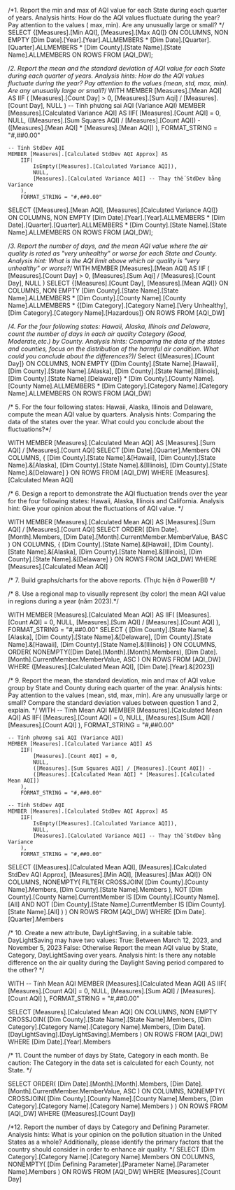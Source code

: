 ﻿/*1. Report the min and max of AQI value for each State during each quarter of
years. Analysis hints: How do the AQI values fluctuate during the year? Pay
attention to the values ( max, min). Are any unusually large or small? */
SELECT 
    {[Measures].[Min AQI], [Measures].[Max AQI]} ON COLUMNS,
    NON EMPTY 
    [Dim Date].[Year].[Year].ALLMEMBERS *
    [Dim Date].[Quarter].[Quarter].ALLMEMBERS *
    [Dim County].[State Name].[State Name].ALLMEMBERS ON ROWS
FROM [AQI_DW];


/*2. Report the mean and the standard deviation of AQI value for each State during
each quarter of years. Analysis hints: How do the AQI values fluctuate during the
year? Pay attention to the values (mean, std, max, min). Are any unusually large or
small?*/
WITH 
	MEMBER [Measures].[Mean AQI] AS 
	IIF (
		[Measures].[Count Day] > 0,
		[Measures].[Sum Aqi] / [Measures].[Count Day],
		NULL
	)
	-- Tính phương sai AQI (Variance AQI)
    MEMBER [Measures].[Calculated Variance AQI] AS 
        IIF(
            [Measures].[Count AQI] = 0, 
            NULL, 
            ([Measures].[Sum Squares AQI] / [Measures].[Count AQI]) - 
            ([Measures].[Mean AQI] * [Measures].[Mean AQI])
        ), 
        FORMAT_STRING = "#,##0.00"

    -- Tính StdDev AQI
    MEMBER [Measures].[Calculated StdDev AQI Approx] AS 
        IIF(
            IsEmpty([Measures].[Calculated Variance AQI]), 
            NULL, 
            [Measures].[Calculated Variance AQI] -- Thay thế StdDev bằng Variance
        ), 
        FORMAT_STRING = "#,##0.00"
SELECT 
    {[Measures].[Mean AQI], [Measures].[Calculated Variance AQI]} ON COLUMNS,
    NON EMPTY 
    [Dim Date].[Year].[Year].ALLMEMBERS *
    [Dim Date].[Quarter].[Quarter].ALLMEMBERS *
    [Dim County].[State Name].[State Name].ALLMEMBERS ON ROWS
FROM [AQI_DW];



/*3. Report the number of days, and the mean AQI value where the air quality is rated
as "very unhealthy" or worse for each State and County. Analysis hint: What is the
AQI limit above which air quality is "very unhealthy" or worse?*/
WITH 
	MEMBER [Measures].[Mean AQI] AS 
	IIF (
		[Measures].[Count Day] > 0,
		[Measures].[Sum Aqi] / [Measures].[Count Day],
		NULL
	)
SELECT 
	{[Measures].[Count Day], [Measures].[Mean AQI]} ON COLUMNS,
	NON EMPTY
	[Dim County].[State Name].[State Name].ALLMEMBERS *
	[Dim County].[County Name].[County Name].ALLMEMBERS *
	{[Dim Category].[Category Name].[Very Unhealthy], 
	 [Dim Category].[Category Name].[Hazardous]} ON ROWS
FROM [AQI_DW]

/*4. For the four following states: Hawaii, Alaska, Illinois and Delaware, count the
number of days in each air quality Category (Good, Moderate,etc.) by County.
Analysis hints: Comparing the data of the states and counties, focus on the
distribution of the harmful air condition. What could you conclude about the
differences?)*/
Select
	{[Measures].[Count Day]} ON COLUMNS,
	NON EMPTY
	{[Dim County].[State Name].[Hawaii],
	[Dim County].[State Name].[Alaska],
	[Dim County].[State Name].[Illinois],
	[Dim County].[State Name].[Delaware]} *
	[Dim County].[County Name].[County Name].ALLMEMBERS *
	[Dim Category].[Category Name].[Category Name].ALLMEMBERS ON ROWS
FROM [AQI_DW]


/* 5. For the four following states: Hawaii, Alaska, Illinois and Delaware, compute the 
mean AQI value by quarters. Analysis hints: Comparing the data of the states over the year. 
What could you conclude about the fluctuations?*/

WITH 
    MEMBER [Measures].[Calculated Mean AQI] AS 
        [Measures].[Sum AQI] / [Measures].[Count AQI]
SELECT 
    [Dim Date].[Quarter].Members ON COLUMNS,
    {
        [Dim County].[State Name].&[Hawaii],
        [Dim County].[State Name].&[Alaska],
        [Dim County].[State Name].&[Illinois],
        [Dim County].[State Name].&[Delaware]
    } ON ROWS
FROM [AQI_DW]
WHERE [Measures].[Calculated Mean AQI]

/* 6. Design a report to demonstrate the AQI fluctuation trends over the year for the four
following states: Hawaii, Alaska, Illinois and California. Analysis hint: Give your
opinion about the fluctuations of AQI value. */

WITH 
    MEMBER [Measures].[Calculated Mean AQI] AS 
        [Measures].[Sum AQI] / [Measures].[Count AQI]
SELECT 
    ORDER(
        [Dim Date].[Month].Members,
        [Dim Date].[Month].CurrentMember.MemberValue,
        BASC
    ) ON COLUMNS,
    {
        [Dim County].[State Name].&[Hawaii],
        [Dim County].[State Name].&[Alaska],
        [Dim County].[State Name].&[Illinois],
        [Dim County].[State Name].&[Delaware]
    } ON ROWS
FROM [AQI_DW]
WHERE [Measures].[Calculated Mean AQI]

/* 7. Build graphs/charts for the above reports. (Thực hiện ở PowerBI) */  



/* 8. Use a regional map to visually represent (by color) the mean AQI value in regions during a year (năm 2023).*/

WITH 
    MEMBER [Measures].[Calculated Mean AQI] AS 
        IIF(
            [Measures].[Count AQI] = 0, 
            NULL, 
            [Measures].[Sum AQI] / [Measures].[Count AQI]
        ), 
        FORMAT_STRING = "#,##0.00"
SELECT 
    {
        [Dim County].[State Name].&[Alaska],
        [Dim County].[State Name].&[Delaware],
        [Dim County].[State Name].&[Hawaii],
        [Dim County].[State Name].&[Illinois]
    } ON COLUMNS,
    ORDER(
        NONEMPTY([Dim Date].[Month].[Month].Members),
        [Dim Date].[Month].CurrentMember.MemberValue,
        ASC
    ) ON ROWS
FROM [AQI_DW]
WHERE 
    ([Measures].[Calculated Mean AQI], [Dim Date].[Year].&[2023])


/* 9. Report the mean, the standard deviation, min and max of AQI value group by
State and County during each quarter of the year. Analysis hints: Pay attention
to the values (mean, std, max, min). Are any unusually large or small? Compare
the standard deviation values between question 1 and 2, explain. */
WITH 
    -- Tính Mean AQI
    MEMBER [Measures].[Calculated Mean AQI] AS 
        IIF(
            [Measures].[Count AQI] = 0, 
            NULL, 
            [Measures].[Sum AQI] / [Measures].[Count AQI]
        ), 
        FORMAT_STRING = "#,##0.00"

    -- Tính phương sai AQI (Variance AQI)
    MEMBER [Measures].[Calculated Variance AQI] AS 
        IIF(
            [Measures].[Count AQI] = 0, 
            NULL, 
            ([Measures].[Sum Squares AQI] / [Measures].[Count AQI]) - 
            ([Measures].[Calculated Mean AQI] * [Measures].[Calculated Mean AQI])
        ), 
        FORMAT_STRING = "#,##0.00"

    -- Tính StdDev AQI
    MEMBER [Measures].[Calculated StdDev AQI Approx] AS 
        IIF(
            IsEmpty([Measures].[Calculated Variance AQI]), 
            NULL, 
            [Measures].[Calculated Variance AQI] -- Thay thế StdDev bằng Variance
        ), 
        FORMAT_STRING = "#,##0.00"

SELECT 
    {[Measures].[Calculated Mean AQI], 
     [Measures].[Calculated StdDev AQI Approx], 
     [Measures].[Min AQI], 
     [Measures].[Max AQI]} ON COLUMNS,
    NONEMPTY(
        FILTER(
            CROSSJOIN(
                [Dim County].[County Name].Members,
                [Dim County].[State Name].Members
            ),
            NOT [Dim County].[County Name].CurrentMember IS [Dim County].[County Name].[All] AND
            NOT [Dim County].[State Name].CurrentMember IS [Dim County].[State Name].[All]
        )
    ) ON ROWS
FROM [AQI_DW]
WHERE 
    [Dim Date].[Quarter].Members

/* 10. Create a new attribute, DayLightSaving, in a suitable table. DayLightSaving may
have two values:
True: Between March 12, 2023, and November 5, 2023
False: Otherwise
Report the mean AQI value by State, Category, DayLightSaving over years.
Analysis hint: Is there any notable difference on the air quality during the Daylight
Saving period compared to the other? */

WITH 
    -- Tính Mean AQI
    MEMBER [Measures].[Calculated Mean AQI] AS 
        IIF(
            [Measures].[Count AQI] = 0, 
            NULL, 
            [Measures].[Sum AQI] / [Measures].[Count AQI]
        ), 
        FORMAT_STRING = "#,##0.00"

SELECT 
    [Measures].[Calculated Mean AQI] ON COLUMNS,
    NON EMPTY 
    CROSSJOIN(
        [Dim County].[State Name].[State Name].Members,
        [Dim Category].[Category Name].[Category Name].Members,
        [Dim Date].[DayLightSaving].[DayLightSaving].Members
    ) ON ROWS
FROM [AQI_DW]
WHERE 
    [Dim Date].[Year].Members

/* 11. Count the number of days by State, Category in each month.
Be caution: The Category in the data set is calculated for each County, not State. */

SELECT 
    ORDER(
        [Dim Date].[Month].[Month].Members,
        [Dim Date].[Month].CurrentMember.MemberValue,
        ASC
    ) ON COLUMNS, 
    NONEMPTY(
        CROSSJOIN(
            [Dim County].[County Name].[County Name].Members,
            [Dim Category].[Category Name].[Category Name].Members
        )
    ) ON ROWS
FROM [AQI_DW]
WHERE 
    ([Measures].[Count Day])

/*12. Report the number of days by Category and Defining Parameter. Analysis hints:
What is your opinion on the pollution situation in the United States as a whole?
Additionally, please identify the primary factors that the country should consider in
order to enhance air quality. */
SELECT 
    [Dim Category].[Category Name].[Category Name].Members ON COLUMNS,
    NONEMPTY(
        [Dim Defining Parameter].[Parameter Name].[Parameter Name].Members
    ) ON ROWS
FROM [AQI_DW]
WHERE 
    [Measures].[Count Day]
